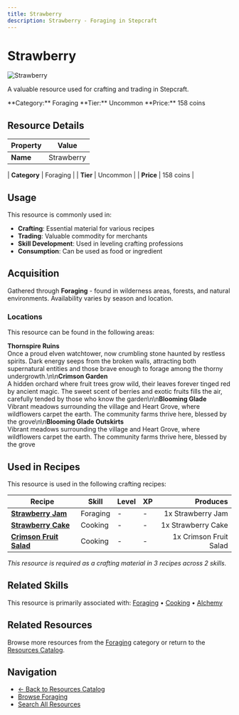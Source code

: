 ```yaml
---
title: Strawberry
description: Strawberry - Foraging in Stepcraft
---
```


# Strawberry

<div className="flex items-start gap-6 mb-8">
  <div className="flex-shrink-0">
    <img src="/assets/resources/foraging/strawberry.png" alt="Strawberry" className="w-24 h-24 border rounded-lg" />
  </div>
  <div className="flex-1">
    <div className="space-y-2">
      <p className="text-lg text-muted-foreground">A valuable resource used for crafting and trading in Stepcraft.</p>
      <div className="flex flex-wrap gap-4 text-sm">
        <span className="px-2 py-1 bg-blue-100 dark:bg-blue-900 rounded-md">
          **Category:** Foraging
        </span>
        <span className="px-2 py-1 bg-green-100 dark:bg-green-900 rounded-md">
          **Tier:** Uncommon
        </span>
        <span className="px-2 py-1 bg-green-100 dark:bg-green-900 rounded-md">
          **Price:** 158 coins
        </span>
      </div>
    </div>
  </div>
</div>

## Resource Details

| Property | Value |
|----------|-------|
| **Name** | Strawberry |

| **Category** | Foraging |
| **Tier** | Uncommon |
| **Price** | 158 coins |


## Usage

This resource is commonly used in:

- **Crafting**: Essential material for various recipes
- **Trading**: Valuable commodity for merchants
- **Skill Development**: Used in leveling crafting professions
- **Consumption**: Can be used as food or ingredient



## Acquisition

Gathered through **Foraging** - found in wilderness areas, forests, and natural environments. Availability varies by season and location.

### Locations

This resource can be found in the following areas:

**Thornspire Ruins**  
Once a proud elven watchtower, now crumbling stone haunted by restless spirits. Dark energy seeps from the broken walls, attracting both supernatural entities and those brave enough to forage among the thorny undergrowth.\n\n**Crimson Garden**  
A hidden orchard where fruit trees grow wild, their leaves forever tinged red by ancient magic. The sweet scent of berries and exotic fruits fills the air, carefully tended by those who know the garden\n\n**Blooming Glade**  
Vibrant meadows surrounding the village and Heart Grove, where wildflowers carpet the earth. The community farms thrive here, blessed by the grove\n\n**Blooming Glade Outskirts**  
Vibrant meadows surrounding the village and Heart Grove, where wildflowers carpet the earth. The community farms thrive here, blessed by the grove


## Used in Recipes

This resource is used in the following crafting recipes:

| Recipe | Skill | Level | XP | Produces |
|--------|-------|-------|----|---------:|
| **[Strawberry Jam](/docs/items/individual/strawberry_jam)** | Foraging | - | - | 1x Strawberry Jam |
| **[Strawberry Cake](/docs/items/individual/strawberry_cake)** | Cooking | - | - | 1x Strawberry Cake |
| **[Crimson Fruit Salad](/docs/resources/individual/crimson_fruit_salad)** | Cooking | - | - | 1x Crimson Fruit Salad |

*This resource is required as a crafting material in 3 recipes across 2 skills.*


## Related Skills

This resource is primarily associated with: [Foraging](/docs/skills/individual/foraging) • [Cooking](/docs/skills/individual/cooking) • [Alchemy](/docs/skills/individual/alchemy)

## Related Resources

Browse more resources from the [Foraging](/docs/resources#foraging) category or return to the [Resources Catalog](/docs/resources).

## Navigation

- [← Back to Resources Catalog](/docs/resources)
- [Browse Foraging](/docs/resources#foraging)
- [Search All Resources](/search)
